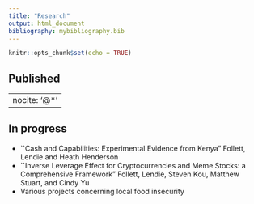 ```yaml
---
title: "Research"
output: html_document
bibliography: mybibliography.bib 
---
```


```r
knitr::opts_chunk$set(echo = TRUE)
```

## Published
<div id="refs"></div> 
---
nocite: '@*'
---

## In progress
* ``Cash and Capabilities: Experimental Evidence from Kenya" Follett, Lendie and Heath Henderson
* ``Inverse Leverage Effect for Cryptocurrencies and Meme Stocks: a Comprehensive Framework" Follett, Lendie, Steven Kou, Matthew Stuart, and Cindy Yu
* Various projects concerning local food insecurity
